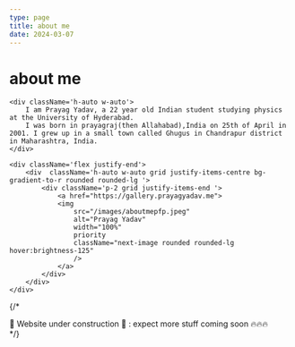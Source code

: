 ```yaml
---
type: page
title: about me
date: 2024-03-07
---
```


# about me


<div className='flex grid-cols-2'>

    <div className='h-auto w-auto'> 
        I am Prayag Yadav, a 22 year old Indian student studying physics at the University of Hyderabad. 
        I was born in prayagraj(then Allahabad),India on 25th of April in 2001. I grew up in a small town called Ghugus in Chandrapur district in Maharashtra, India.
    </div>

    <div className='flex justify-end'>
        <div  className='h-auto w-auto grid justify-items-centre bg-gradient-to-r rounded rounded-lg '>
            <div className='p-2 grid justify-items-end '>
                <a href="https://gallery.prayagyadav.me">
                <img
                    src="/images/aboutmepfp.jpeg"
                    alt="Prayag Yadav"
                    width="100%"
                    priority
                    className="next-image rounded rounded-lg hover:brightness-125"
                    />
                </a>
            </div>
        </div>
    </div>

</div>

{/* <div className="text-sm text-gray-400">  🚧 Website under construction 🚧 : expect more stuff coming soon 🔥🔥🔥 </div> */}

